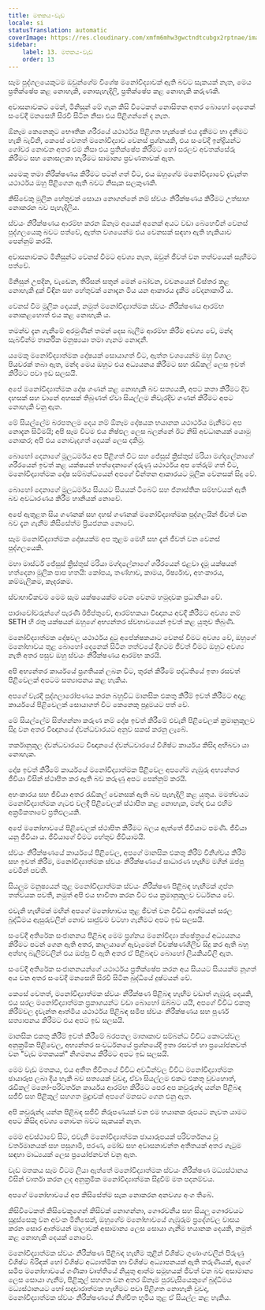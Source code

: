 ```yaml
---
title: මතකය-වැඩ
locale: si
statusTranslation: automatic
coverImage: https://res.cloudinary.com/xmfm6mhw3gwctndtcubgx2rptnae/image/upload/v1741354419/small_cover_la_gran_rebelion_28716e29d2.webp
sidebar:
    label: 13. මතකය-වැඩ
    order: 13
---
```

සෑම පුද්ගලයෙකුටම ඔවුන්ගේම විශේෂ මනෝවිද්‍යාවක් ඇති බවට සැකයක් නැත, මෙය ප්‍රතික්ෂේප කළ නොහැකි, නොපැහැදිලි, ප්‍රතික්ෂේප කළ නොහැකි කරුණකි.

අවාසනාවකට මෙන්, මිනිසුන් මේ ගැන කිසි විටෙකත් නොසිතන අතර බොහෝ දෙනෙක් සංවේදී මනසෙහි සිරවී සිටින නිසා එය පිළිගන්නේ ද නැත.

ඕනෑම කෙනෙකුට භෞතික ශරීරයේ යථාර්ථය පිළිගත හැක්කේ එය දැකීමට හා දැනීමට හැකි බැවිනි, කෙසේ වෙතත් මනෝවිද්‍යාව වෙනස් ප්‍රශ්නයකි, එය සංවේදී ඉන්ද්‍රියන්ට ගෝචර නොවන අතර එම නිසා එය ප්‍රතික්ෂේප කිරීමට හෝ සරලව අවතක්සේරු කිරීමට සහ නොසලකා හැරීමට සාමාන්‍ය ප්‍රවණතාවක් ඇත.

යමෙකු තමා නිරීක්ෂණය කිරීමට පටන් ගත් විට, එය ඔහුගේම මනෝවිද්‍යාවේ දැවැන්ත යථාර්ථය ඔහු පිළිගෙන ඇති බවට නිසැක සලකුණකි.

කිසිවෙකු මූලික හේතුවක් සොයා නොගන්නේ නම් ස්වයං නිරීක්ෂණය කිරීමට උත්සාහ නොකරන බව පැහැදිලිය.

ස්වයං නිරීක්ෂණය ආරම්භ කරන ඕනෑම අයෙක් අනෙක් අයට වඩා බෙහෙවින් වෙනස් පුද්ගලයෙකු බවට පත්වේ, ඇත්ත වශයෙන්ම එය වෙනසක් සඳහා ඇති හැකියාව පෙන්නුම් කරයි.

අවාසනාවකට මිනිසුන්ට වෙනස් වීමට අවශ්‍ය නැත, ඔවුන් ජීවත් වන තත්වයෙන් සෑහීමට පත්වේ.

මිනිසුන් උපදින, වැඩෙන, තිරිසන් සතුන් මෙන් බෝවන, වචනයෙන් විස්තර කළ නොහැකි දුක් විඳින සහ හේතුවක් නොදැන මිය යන ආකාරය දැකීම වේදනාකාරී ය.

වෙනස් වීම මූලික දෙයක්, නමුත් මනෝවිද්‍යාත්මක ස්වයං නිරීක්ෂණය ආරම්භ නොකළහොත් එය කළ නොහැකි ය.

තමන්ව දැන ගැනීමේ අරමුණින් තමන් දෙස බැලීම ආරම්භ කිරීම අවශ්‍ය වේ, මන්ද සැබවින්ම තාර්කික මනුෂ්‍යයා තමා ගැනම නොදනී.

යමෙකු මනෝවිද්‍යාත්මක දෝෂයක් සොයාගත් විට, ඇත්ත වශයෙන්ම ඔහු විශාල පියවරක් තබා ඇත, මන්ද මෙය ඔහුට එය අධ්‍යයනය කිරීමට සහ රැඩිකල් ලෙස ඉවත් කිරීමට පවා ඉඩ සලසයි.

අපේ මනෝවිද්‍යාත්මක දෝෂ ගණන් කළ නොහැකි බව සත්‍යයකි, අපට කතා කිරීමට දිව දහසක් සහ වානේ අහසක් තිබුණත් ඒවා සියල්ලම නිවැරදිව ගණන් කිරීමට අපට නොහැකි වනු ඇත.

මේ සියල්ලේම බරපතලම දෙය නම් ඕනෑම දෝෂයක භයානක යථාර්ථය මැනීමට අප නොදැන සිටීමයි; අපි සෑම විටම එය නිෂ්ඵල ලෙස බලන්නේ ඊට නිසි අවධානයක් යොමු නොකර; අපි එය නොවැදගත් දෙයක් ලෙස දකිමු.

බොහෝ දෙනාගේ මූලධර්මය අප පිළිගත් විට සහ ජේසුස් ක්‍රිස්තුස් මරියා මග්දලේනාගේ ශරීරයෙන් ඉවත් කළ යක්ෂයන් හත්දෙනාගේ දරුණු යථාර්ථය අප තේරුම් ගත් විට, මනෝවිද්‍යාත්මක දෝෂ සම්බන්ධයෙන් අපගේ චින්තන ආකාරයට මූලික වෙනසක් සිදු වේ.

බොහෝ දෙනාගේ මූලධර්මය සියයට සියයක් ටිබෙට් සහ ජ්නාස්තික සම්භවයක් ඇති බව අවධාරණය කිරීම හානියක් නොවේ.

අපේ ඇතුළත සිය ගණනක් සහ දහස් ගණනක් මනෝවිද්‍යාත්මක පුද්ගලයින් ජීවත් වන බව දැන ගැනීම කිසිසේත්ම ප්‍රියජනක නොවේ.

සෑම මනෝවිද්‍යාත්මක දෝෂයක්ම අප තුළම මෙහි සහ දැන් ජීවත් වන වෙනස් පුද්ගලයෙකි.

මහා මාස්ටර් ජේසුස් ක්‍රිස්තුස් මරියා මග්දලේනාගේ ශරීරයෙන් එළවා දැමූ යක්ෂයන් හත්දෙනා මූලික පාප හතයි: කෝපය, තණ්හාව, කාමය, ඊර්ෂ්‍යාව, අහංකාරය, කම්මැලිකම, කෑදරකම.

ස්වාභාවිකවම මෙම සෑම යක්ෂයෙක්ම වෙන වෙනම හමුදාවක ප්‍රධානියා වේ.

පාරාවෝවරුන්ගේ පැරණි ඊජිප්තුවේ, ආරම්භකයා විඥානය අවදි කිරීමට අවශ්‍ය නම් SETH හි රතු යක්ෂයන් ඔහුගේ අභ්‍යන්තර ස්වභාවයෙන් ඉවත් කළ යුතුව තිබුණි.

මනෝවිද්‍යාත්මක දෝෂවල යථාර්ථය දුටු අපේක්ෂකයාට වෙනස් වීමට අවශ්‍ය වේ, ඔහුගේ මනෝභාවය තුළ බොහෝ දෙනෙක් සිටින තත්වයේ දිගටම ජීවත් වීමට ඔහුට අවශ්‍ය නැති අතර පසුව ඔහු ස්වයං නිරීක්ෂණය ආරම්භ කරයි.

අපි අභ්‍යන්තර කාර්යයේ ප්‍රගතියක් ලබන විට, තුරන් කිරීමේ පද්ධතියේ ඉතා රසවත් පිළිවෙලක් අපටම සත්‍යාපනය කළ හැකිය.

අපගේ වැරදි පුද්ගලාරෝපණය කරන බහුවිධ මානසික එකතු කිරීම් ඉවත් කිරීමට අදාළ කාර්යයේ පිළිවෙලක් සොයාගත් විට කෙනෙකු පුදුමයට පත් වේ.

මේ සියල්ලේම සිත්ගන්නා කරුණ නම් දෝෂ ඉවත් කිරීමේ එවැනි පිළිවෙලක් ක්‍රමානුකූලව සිදු වන අතර විඥානයේ ද්වන්ධවාරයට අනුව සකස් කරනු ලැබේ.

තර්කානුකූල ද්වන්ධවාරයට විඥානයේ ද්වන්ධවාරයේ විශිෂ්ට කාර්යය කිසිදා අභිබවා යා නොහැක.

දෝෂ ඉවත් කිරීමේ කාර්යයේ මනෝවිද්‍යාත්මක පිළිවෙල අපගේම ගැඹුරු අභ්‍යන්තර ජීවියා විසින් ස්ථාපිත කර ඇති බව කරුණු අපට පෙන්නුම් කරයි.

අහංකාරය සහ ජීවියා අතර රැඩිකල් වෙනසක් ඇති බව පැහැදිලි කළ යුතුය. මමත්වයට මනෝවිද්‍යාත්මක ගැටළු වලදී පිළිවෙලක් ස්ථාපිත කළ නොහැක, මන්ද එය එහිම අක්‍රමිකතාවේ ප්‍රතිඵලයකි.

අපේ මනෝභාවයේ පිළිවෙලක් ස්ථාපිත කිරීමට බලය ඇත්තේ ජීවියාට පමණි. ජීවියා යනු ජීවියා ය. ජීවියාගේ වීමට හේතුව ජීවියාමයි.

ස්වයං නිරීක්ෂණයේ කාර්යයේ පිළිවෙල, අපගේ මානසික එකතු කිරීම් විනිශ්චය කිරීම සහ ඉවත් කිරීම, මනෝවිද්‍යාත්මක ස්වයං නිරීක්ෂණයේ සාධාරණ හැඟීම මගින් ඔප්පු වෙමින් පවතී.

සියලුම මනුෂ්‍යයන් තුළ මනෝවිද්‍යාත්මක ස්වයං නිරීක්ෂණ පිළිබඳ හැඟීමක් ගුප්ත තත්වයක පවතී, නමුත් අපි එය භාවිතා කරන විට එය ක්‍රමානුකූලව වර්ධනය වේ.

එවැනි හැඟීමක් මඟින් අපගේ මනෝභාවය තුළ ජීවත් වන විවිධ ආත්මයන් සරල බුද්ධිමය ඇසුරුවලින් නොව සෘජුවම වටහා ගැනීමට අපට ඉඩ සලසයි.

සංවේදී අතිරේක සංජානනය පිළිබඳ මෙම ප්‍රශ්නය මනෝවිද්‍යා ක්ෂේත්‍රයේ අධ්‍යයනය කිරීමට පටන් ගෙන ඇති අතර, කාලයාගේ ඇවෑමෙන් විචක්ෂණශීලීව සිදු කර ඇති බහු අත්හදා බැලීම්වලින් එය ඔප්පු වී ඇති අතර ඒ පිළිබඳව බොහෝ ලියකියවිලි ඇත.

සංවේදී අතිරේක සංජානනයන්ගේ යථාර්ථය ප්‍රතික්ෂේප කරන අය සියයට සියයක්ම නූගත් අය වන අතර සංවේදී මනසෙහි සිරවී සිටින බුද්ධියේ දුෂ්ටයන් වේ.

කෙසේ වෙතත්, මනෝවිද්‍යාත්මක ස්වයං නිරීක්ෂණ පිළිබඳ හැඟීම වඩාත් ගැඹුරු දෙයකි, එය සරල මනෝවිද්‍යාත්මක ප්‍රකාශයන්ට වඩා බොහෝ ඔබ්බට යයි, අපගේ විවිධ එකතු කිරීම්වල දැවැන්ත ආත්මීය යථාර්ථය පිළිබඳ සමීප ස්වයං නිරීක්ෂණය සහ පූර්ණ සත්‍යාපනය කිරීමට එය අපට ඉඩ සලසයි.

මානසික එකතු කිරීම් ඉවත් කිරීමේ බරපතල මාතෘකාව සම්බන්ධ විවිධ කොටස්වල අනුක්‍රමික පිළිවෙල, අභ්‍යන්තර සංවර්ධනයේ ප්‍රශ්නයේදී ඉතා රසවත් හා ප්‍රයෝජනවත් වන "වැඩ මතකයක්" නිගමනය කිරීමට අපට ඉඩ සලසයි.

මෙම වැඩ මතකය, එය අතීත ජීවිතයේ විවිධ අවධීන්වල විවිධ මනෝවිද්‍යාත්මක ඡායාරූප ලබා දිය හැකි බව සත්‍යයක් වුවද, ඒවා සියල්ලම එකට එකතු වුවහොත්, රැඩිකල් මනෝ-පරිවර්තන කාර්යය ආරම්භ කිරීමට පෙර අප කවුරුන්ද යන්න පිළිබඳ සජීවී සහ පිළිකුල් සහගත මුද්‍රාවක් අපගේ මනසට ගෙන එනු ඇත.

අපි කවුරුන්ද යන්න පිළිබඳ සජීවී නිරූපණයක් වන එම භයානක රූපයට නැවත යාමට අපට කිසිදා අවශ්‍ය නොවන බවට සැකයක් නැත.

මෙම අවස්ථාවේ සිට, එවැනි මනෝවිද්‍යාත්මක ඡායාරූපයක් පරිවර්තනය වූ වර්තමානයක් සහ පසුගාමී, පරණ, මෝඩ සහ අවාසනාවන්ත අතීතයක් අතර ගැටුම සඳහා මාධ්‍යයක් ලෙස ප්‍රයෝජනවත් වනු ඇත.

වැඩ මතකය සෑම විටම ලියා ඇත්තේ මනෝවිද්‍යාත්මක ස්වයං නිරීක්ෂණ මධ්‍යස්ථානය විසින් වාර්තා කරන ලද අනුක්‍රමික මනෝවිද්‍යාත්මක සිදුවීම් මත පදනම්වය.

අපගේ මනෝභාවයේ අප කිසිසේත්ම සැක නොකරන අනවශ්‍ය අංග තිබේ.

කිසිවිටෙකත් කිසිවෙකුගෙන් කිසිවක් නොගන්නා, ගෞරවනීය සහ සියලු ගෞරවයට සුදුස්සෙකු වන අවංක මිනිසෙක්, ඔහුගේම මනෝභාවයේ ගැඹුරුම ප්‍රදේශවල වාසය කරන සොර ආත්මයන් මාලාවක් අසාමාන්‍ය ලෙස සොයා ගැනීම භයානක දෙයකි, නමුත් කළ නොහැකි දෙයක් නොවේ.

මනෝවිද්‍යාත්මක ස්වයං නිරීක්ෂණ පිළිබඳ හැඟීම තුළින් විශිෂ්ට ගුණාංගවලින් පිරුණු විශිෂ්ට බිරිඳක් හෝ විශිෂ්ට අධ්‍යාත්මික හා විශිෂ්ට අධ්‍යාපනයක් ඇති තරුණියක්, ඇගේ සමීප මනෝභාවයේ ගණිකා වෘත්තියේ නියුතු ආත්ම සමූහයක් ජීවත් වන බව අසාමාන්‍ය ලෙස සොයා ගැනීම, පිළිකුල් සහගත වන අතර ඕනෑම පුරවැසියෙකුගේ බුද්ධිමය මධ්‍යස්ථානයට හෝ සදාචාරාත්මක හැඟීමට පවා පිළිගත නොහැකි වුවද, මනෝවිද්‍යාත්මක ස්වයං නිරීක්ෂණයේ නිශ්චිත භූමිය තුළ ඒ සියල්ල කළ හැකිය.

